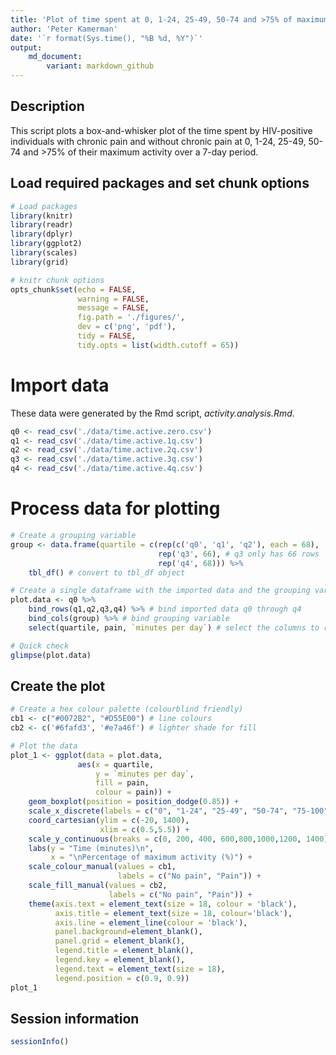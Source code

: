 ```yaml
---
title: 'Plot of time spent at 0, 1-24, 25-49, 50-74 and >75% of maximum activity'
author: 'Peter Kamerman'
date: '`r format(Sys.time(), "%B %d, %Y")`'
output: 
    md_document:
        variant: markdown_github
---
```


## Description
This script plots a box-and-whisker plot of the time spent by HIV-positive individuals with chronic pain and without chronic pain at 0, 1-24, 25-49, 50-74 and >75% of their maximum activity over a 7-day period. 

## Load required packages and set chunk options
```r
# Load packages
library(knitr)
library(readr)
library(dplyr)
library(ggplot2)
library(scales)
library(grid)

# knitr chunk options
opts_chunk$set(echo = FALSE,
               warning = FALSE,
               message = FALSE,
               fig.path = './figures/',
               dev = c('png', 'pdf'),
               tidy = FALSE, 
               tidy.opts = list(width.cutoff = 65))
```

# Import data 
These data were generated by the Rmd script, *activity.analysis.Rmd*.
```r
q0 <- read_csv('./data/time.active.zero.csv')
q1 <- read_csv('./data/time.active.1q.csv')
q2 <- read_csv('./data/time.active.2q.csv')
q3 <- read_csv('./data/time.active.3q.csv')
q4 <- read_csv('./data/time.active.4q.csv')
```

# Process data for plotting
```r
# Create a grouping variable
group <- data.frame(quartile = c(rep(c('q0', 'q1', 'q2'), each = 68), 
                                 rep('q3', 66), # q3 only has 66 rows
                                 rep('q4', 68))) %>%
    tbl_df() # convert to tbl_df object

# Create a single dataframe with the imported data and the grouping variable
plot.data <- q0 %>%
    bind_rows(q1,q2,q3,q4) %>% # bind imported data q0 through q4 
    bind_cols(group) %>% # bind grouping variable
    select(quartile, pain, `minutes per day`) # select the columns to retain

# Quick check
glimpse(plot.data)
```

## Create the plot
```r
# Create a hex colour palette (colourblind friendly)
cb1 <- c("#0072B2", "#D55E00") # line colours
cb2 <- c('#6fafd3', '#e7a46f') # lighter shade for fill

# Plot the data
plot_1 <- ggplot(data = plot.data, 
               aes(x = quartile, 
                   y = `minutes per day`, 
                   fill = pain, 
                   colour = pain)) + 
    geom_boxplot(position = position_dodge(0.85)) + 
    scale_x_discrete(labels = c("0", "1-24", "25-49", "50-74", "75-100")) +
    coord_cartesian(ylim = c(-20, 1400), 
                    xlim = c(0.5,5.5)) +
    scale_y_continuous(breaks = c(0, 200, 400, 600,800,1000,1200, 1400)) +
    labs(y = "Time (minutes)\n", 
         x = "\nPercentage of maximum activity (%)") +
    scale_colour_manual(values = cb1, 
                        labels = c("No pain", "Pain")) +
    scale_fill_manual(values = cb2, 
                      labels = c("No pain", "Pain")) +
    theme(axis.text = element_text(size = 18, colour = 'black'),
          axis.title = element_text(size = 18, colour='black'),
          axis.line = element_line(colour = 'black'),
          panel.background=element_blank(),
          panel.grid = element_blank(),
          legend.title = element_blank(),
          legend.key = element_blank(),
          legend.text = element_text(size = 18),
          legend.position = c(0.9, 0.9))
plot_1
```

## Session information
```r
sessionInfo()
```
